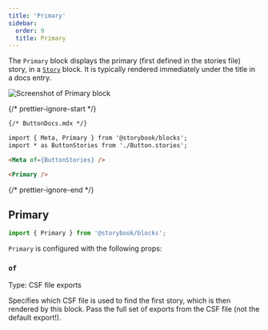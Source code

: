 ```yaml
---
title: 'Primary'
sidebar:
  order: 9
  title: Primary
---
```


<YouTubeCallout id="uAA1JvLcl-w" title="Avoid Documentation Nightmares with Storybook's Primary Doc Block" params="start=209" />

The `Primary` block displays the primary (first defined in the stories file) story, in a [`Story`](./doc-block-story.mdx) block. It is typically rendered immediately under the title in a docs entry.

![Screenshot of Primary block](../../_assets/api/doc-block-primary.png)

{/* prettier-ignore-start */}

```md
{/* ButtonDocs.mdx */}

import { Meta, Primary } from '@storybook/blocks';
import * as ButtonStories from './Button.stories';

<Meta of={ButtonStories} />

<Primary />
```

{/* prettier-ignore-end */}

## Primary

```js
import { Primary } from '@storybook/blocks';
```

`Primary` is configured with the following props:

### `of`

Type: CSF file exports

Specifies which CSF file is used to find the first story, which is then rendered by this block. Pass the full set of exports from the CSF file (not the default export!).
